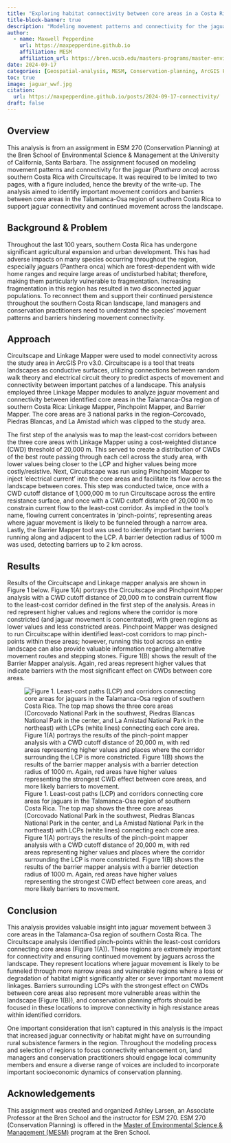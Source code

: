 ```yaml
---
title: "Exploring habitat connectivity between core areas in a Costa Rican landscape"
title-block-banner: true
description: "Modeling movement patterns and connectivity for the jaguar (Panthera onca) across southern Costa Rica with Circuitscape"
author: 
  - name: Maxwell Pepperdine
    url: https://maxpepperdine.github.io
    affiliation: MESM
    affiliation_url: https://bren.ucsb.edu/masters-programs/master-environmental-science-and-management 
date: 2024-09-17
categories: [Geospatial-analysis, MESM, Conservation-planning, ArcGIS Pro]
toc: true
image: jaguar_wwf.jpg
citation: 
  url: https://maxpepperdine.github.io/posts/2024-09-17-connectivity/
draft: false
---
```


## Overview

This analysis is from an assignment in ESM 270 (Conservation Planning) at the Bren School of Environmental Science & Management at the University of California, Santa Barbara. The assignment focused on modeling movement patterns and connectivity for the jaguar (*Panthera onca*) across southern Costa Rica with Circuitscape. It was required to be limited to two pages, with a figure included, hence the brevity of the write-up. The analysis aimed to identify important movement corridors and barriers between core areas in the Talamanca-Osa region of southern Costa Rica to support jaguar connectivity and continued movement across the landscape.

## Background & Problem

Throughout the last 100 years, southern Costa Rica has undergone significant agricultural expansion and urban development. This has had adverse impacts on many species occurring throughout the region, especially jaguars (Panthera onca) which are forest-dependent with wide home ranges and require large areas of undisturbed habitat; therefore, making them particularly vulnerable to fragmentation. Increasing fragmentation in this region has resulted in two disconnected jaguar populations. To reconnect them and support their continued persistence throughout the southern Costa Rican landscape, land managers and conservation practitioners need to understand the species’ movement patterns and barriers hindering movement connectivity.

## Approach

Circuitscape and Linkage Mapper were used to model connectivity across the study area in ArcGIS Pro v3.0. Circuitscape is a tool that treats landscapes as conductive surfaces, utilizing connections between random walk theory and electrical circuit theory to predict aspects of movement and connectivity between important patches of a landscape. This analysis employed three Linkage Mapper modules to analyze jaguar movement and connectivity between identified core areas in the Talamanca-Osa region of southern Costa Rica: Linkage Mapper, Pinchpoint Mapper, and Barrier Mapper. The core areas are 3 national parks in the region–Corcovado, Piedras Blancas, and La Amistad which was clipped to the study area.

The first step of the analysis was to map the least-cost corridors between the three core areas with Linkage Mapper using a cost-weighted distance (CWD) threshold of 20,000 m. This served to create a distribution of CWDs of the best route passing through each cell across the study area, with lower values being closer to the LCP and higher values being more costly/resistive. Next, Circuitscape was run using Pinchpoint Mapper to inject ‘electrical current’ into the core areas and facilitate its flow across the landscape between cores. This step was conducted twice, once with a CWD cutoff distance of 1,000,000 m to run Circuitscape across the entire resistance surface, and once with a CWD cutoff distance of 20,000 m to constrain current flow to the least-cost corridor. As implied in the tool’s name, flowing current concentrates in ‘pinch-points’, representing areas where jaguar movement is likely to be funneled through a narrow area. Lastly, the Barrier Mapper tool was used to identify important barriers running along and adjacent to the LCP. A barrier detection radius of 1000 m was used, detecting barriers up to 2 km across.

## Results

Results of the Circuitscape and Linkage mapper analysis are shown in Figure 1 below. Figure 1(A) portrays the Circuitscape and Pinchpoint Mapper analysis with a CWD cutoff distance of 20,000 m to constrain current flow to the least-cost corridor defined in the first step of the analysis. Areas in red represent higher values and regions where the corridor is more constricted (and jaguar movement is concentrated), with green regions as lower values and less constricted areas. Pinchpoint Mapper was designed to run Circuitscape within identified least-cost corridors to map pinch-points within these areas; however, running this tool across an entire landscape can also provide valuable information regarding alternative movement routes and stepping stones. Figure 1(B) shows the result of the Barrier Mapper analysis. Again, red areas represent higher values that indicate barriers with the most significant effect on CWDs between core areas.

![Figure 1. Least-cost paths (LCP) and corridors connecting core areas for jaguars in the Talamanca-Osa region of southern Costa Rica. The top map shows the three core areas (Corcovado National Park in the southwest, Piedras Blancas National Park in the center, and La Amistad National Park in the northeast) with LCPs (white lines) connecting each core area. Figure 1(A) portrays the results of the pinch-point mapper analysis with a CWD cutoff distance of 20,000 m, with red areas representing higher values and places where the corridor surrounding the LCP is more constricted. Figure 1(B) shows the results of the barrier mapper analysis with a barrier detection radius of 1000 m. Again, red areas have higher values representing the strongest CWD effect between core areas, and more likely barriers to movement.](connectivity_map.jpg)

## Conclusion

This analysis provides valuable insight into jaguar movement between 3 core areas in the Talamanca-Osa region of southern Costa Rica. The Circuitscape analysis identified pinch-points within the least-cost corridors connecting core areas (Figure 1(A)). These regions are extremely important for connectivity and ensuring continued movement by jaguars across the landscape. They represent locations where jaguar movement is likely to be funneled through more narrow areas and vulnerable regions where a loss or degradation of habitat might significantly alter or sever important movement linkages. Barriers surrounding LCPs with the strongest effect on CWDs between core areas also represent more vulnerable areas within the landscape (Figure 1(B)), and conservation planning efforts should be focused in these locations to improve connectivity in high resistance areas within identified corridors.

One important consideration that isn’t captured in this analysis is the impact that increased jaguar connectivity or habitat might have on surrounding rural subsistence farmers in the region. Throughout the modeling process and selection of regions to focus connectivity enhancement on, land managers and conservation practitioners should engage local community members and ensure a diverse range of voices are included to incorporate important socioeconomic dynamics of conservation planning.

## Acknowledgements

This assignment was created and organized Ashley Larsen, an Associate Professor at the Bren School and the instructor for ESM 270. ESM 270 (Conservation Planning) is offered in the [Master of Environmental Science & Management (MESM)](https://bren.ucsb.edu/masters-programs/master-environmental-science-and-management) program at the Bren School.
